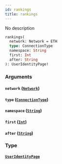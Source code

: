 ```yaml
---
id: rankings
title: rankings
---
```


No description

```graphql
rankings(
  network: Network = ETH
  type: ConnectionType
  namespace: String
  first: Int
  after: String
): UserIdentityPage!
```

### Arguments

#### `network` ([`Network`](/V1/cyberconnect-api/reference/enums/network))

#### `type` ([`ConnectionType`](/V1/cyberconnect-api/reference/enums/connection-type))

#### `namespace` ([`String`](/V1/cyberconnect-api/reference/scalars/string))

#### `first` ([`Int`](/V1/cyberconnect-api/reference/scalars/int))

#### `after` ([`String`](/V1/cyberconnect-api/reference/scalars/string))

### Type

#### [`UserIdentityPage`](/V1/cyberconnect-api/reference/objects/user-identity-page)
